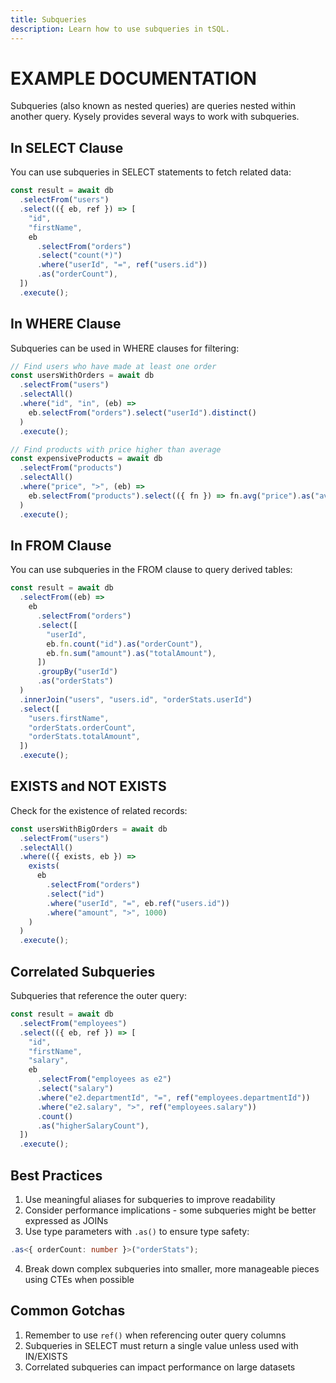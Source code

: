 ```yaml
---
title: Subqueries
description: Learn how to use subqueries in tSQL.
---
```


# EXAMPLE DOCUMENTATION

Subqueries (also known as nested queries) are queries nested within another query. Kysely provides several ways to work with subqueries.

## In SELECT Clause

You can use subqueries in SELECT statements to fetch related data:

```typescript
const result = await db
  .selectFrom("users")
  .select(({ eb, ref }) => [
    "id",
    "firstName",
    eb
      .selectFrom("orders")
      .select("count(*)")
      .where("userId", "=", ref("users.id"))
      .as("orderCount"),
  ])
  .execute();
```

## In WHERE Clause

Subqueries can be used in WHERE clauses for filtering:

```typescript
// Find users who have made at least one order
const usersWithOrders = await db
  .selectFrom("users")
  .selectAll()
  .where("id", "in", (eb) =>
    eb.selectFrom("orders").select("userId").distinct()
  )
  .execute();

// Find products with price higher than average
const expensiveProducts = await db
  .selectFrom("products")
  .selectAll()
  .where("price", ">", (eb) =>
    eb.selectFrom("products").select(({ fn }) => fn.avg("price").as("avgPrice"))
  )
  .execute();
```

## In FROM Clause

You can use subqueries in the FROM clause to query derived tables:

```typescript
const result = await db
  .selectFrom((eb) =>
    eb
      .selectFrom("orders")
      .select([
        "userId",
        eb.fn.count("id").as("orderCount"),
        eb.fn.sum("amount").as("totalAmount"),
      ])
      .groupBy("userId")
      .as("orderStats")
  )
  .innerJoin("users", "users.id", "orderStats.userId")
  .select([
    "users.firstName",
    "orderStats.orderCount",
    "orderStats.totalAmount",
  ])
  .execute();
```

## EXISTS and NOT EXISTS

Check for the existence of related records:

```typescript
const usersWithBigOrders = await db
  .selectFrom("users")
  .selectAll()
  .where(({ exists, eb }) =>
    exists(
      eb
        .selectFrom("orders")
        .select("id")
        .where("userId", "=", eb.ref("users.id"))
        .where("amount", ">", 1000)
    )
  )
  .execute();
```

## Correlated Subqueries

Subqueries that reference the outer query:

```typescript
const result = await db
  .selectFrom("employees")
  .select(({ eb, ref }) => [
    "id",
    "firstName",
    "salary",
    eb
      .selectFrom("employees as e2")
      .select("salary")
      .where("e2.departmentId", "=", ref("employees.departmentId"))
      .where("e2.salary", ">", ref("employees.salary"))
      .count()
      .as("higherSalaryCount"),
  ])
  .execute();
```

## Best Practices

1. Use meaningful aliases for subqueries to improve readability
2. Consider performance implications - some subqueries might be better expressed as JOINs
3. Use type parameters with `.as()` to ensure type safety:

```typescript
.as<{ orderCount: number }>("orderStats");
```

4. Break down complex subqueries into smaller, more manageable pieces using CTEs when possible

## Common Gotchas

1. Remember to use `ref()` when referencing outer query columns
2. Subqueries in SELECT must return a single value unless used with IN/EXISTS
3. Correlated subqueries can impact performance on large datasets
